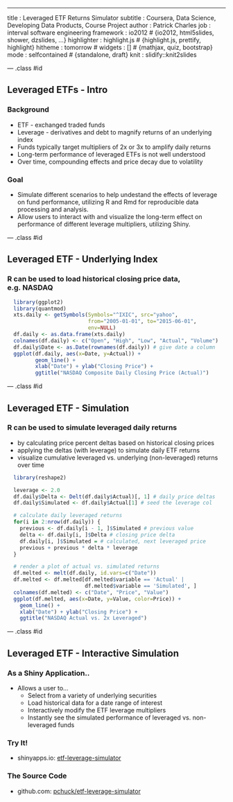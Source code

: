 ---
title       : Leveraged ETF Returns Simulator
subtitle    : Coursera, Data Science, Developing Data Products, Course Project
author      : Patrick Charles
job         : interval software engineering
framework   : io2012        # {io2012, html5slides, shower, dzslides, ...}
highlighter : highlight.js  # {highlight.js, prettify, highlight}
hitheme     : tomorrow      # 
widgets     : []            # {mathjax, quiz, bootstrap}
mode        : selfcontained # {standalone, draft}
knit        : slidify::knit2slides

--- .class #id 

## Leveraged ETFs - Intro

### Background

* ETF - exchanged traded funds
* Leverage - derivatives and debt to magnify returns of an underlying index
* Funds typically target multipliers of 2x or 3x to amplify daily returns
* Long-term performance of leveraged ETFs is not well understood
* Over time, compounding effects and price decay due to volatility

### Goal

* Simulate different scenarios to help undestand the effects of
leverage on fund performance, utilizing R and Rmd for reproducible data
processing and analysis.
* Allow users to interact with and visualize the long-term
effect on performance of different leverage multipliers, utilizing Shiny.

--- .class #id 

## Leveraged ETF - Underlying Index

### R can be used to load historical closing price data, e.g. NASDAQ 

```r
  library(ggplot2)
  library(quantmod)
  xts.daily <- getSymbols(Symbols="^IXIC", src="yahoo",
                          from="2005-01-01", to="2015-06-01",
                          env=NULL)
  df.daily <- as.data.frame(xts.daily)
  colnames(df.daily) <- c("Open", "High", "Low", "Actual", "Volume")
  df.daily$Date <- as.Date(rownames(df.daily)) # give date a column
  ggplot(df.daily, aes(x=Date, y=Actual)) + 
         geom_line() + 
         xlab("Date") + ylab("Closing Price") +
         ggtitle("NASDAQ Composite Daily Closing Price (Actual)")
```

--- .class #id 

## Leveraged ETF - Simulation

### R can be used to simulate leveraged daily returns
* by calculating price percent deltas based on historical closing prices
* applying the deltas (with leverage) to simulate daily ETF returns
* visualize cumulative leveraged vs. underlying (non-leveraged) returns over time

```r
  library(reshape2)

  leverage <- 2.0
  df.daily$Delta <- Delt(df.daily$Actual)[, 1] # daily price deltas
  df.daily$Simulated <- df.daily$Actual[1] # seed the leverage col

  # calculate daily leveraged returns
  for(i in 2:nrow(df.daily)) { 
    previous <- df.daily[i - 1, ]$Simulated # previous value
    delta <- df.daily[i, ]$Delta # closing price delta
    df.daily[i, ]$Simulated = # calculated, next leveraged price
    previous + previous * delta * leverage
  }

  # render a plot of actual vs. simulated returns
  df.melted <- melt(df.daily, id.vars=c("Date"))
  df.melted <- df.melted[df.melted$variable == 'Actual' |
                         df.melted$variable == 'Simulated', ]
  colnames(df.melted) <- c("Date", "Price", "Value")
  ggplot(df.melted, aes(x=Date, y=Value, color=Price)) +
    geom_line() + 
    xlab("Date") + ylab("Closing Price") +
    ggtitle("NASDAQ Actual vs. 2x Leveraged")
```

--- .class #id

## Leveraged ETF - Interactive Simulation

### As a Shiny Application..

* Allows a user to...
  * Select from a variety of underlying securities
  * Load historical data for a date range of interest
  * Interactively modify the ETF leverage multipliers
  * Instantly see the simulated performance of leveraged vs. non-leveraged funds

### Try It!
* shinyapps.io: [etf-leverage-simulator](https://pchuck.shinyapps.io/etf-leverage-simulator)

### The Source Code
* github.com: [pchuck/etf-leverage-simulator](https://github.com/pchuck/etf-leverage-simulator)

